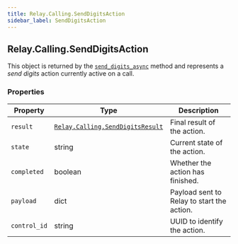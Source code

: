 ```yaml
---
title: Relay.Calling.SendDigitsAction
sidebar_label: SendDigitsAction
---
```


[send-digits-async]: /sdks/reference/realtime-sdk/v2/sdks/python/calling/call#send_digits_async
[relay-calling-senddigitsresult]: /sdks/reference/realtime-sdk/v2/sdks/python/calling/results/send-digits-result

## Relay.Calling.SendDigitsAction

This object is returned by the [`send_digits_async`][send-digits-async] method and represents a _send digits_ action currently active on a call.

### Properties

| Property | Type | Description |
| -------- | ---- | ----------- |
| `result` | [`Relay.Calling.SendDigitsResult`][relay-calling-senddigitsresult] | Final result of the action. |
| `state` | string | Current state of the action. |
| `completed` | boolean | Whether the action has finished. |
| `payload` | dict | Payload sent to Relay to start the action. |
| `control_id` | string | UUID to identify the action. |